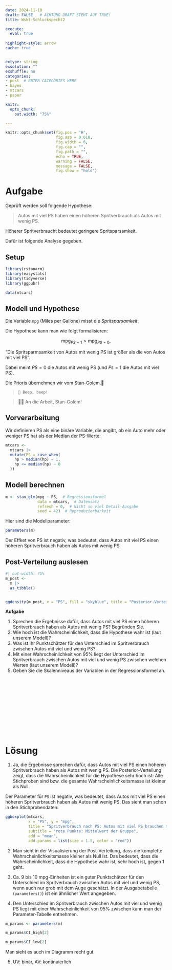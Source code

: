 ```yaml
---
date: 2024-11-10
draft: FALSE   # ACHTUNG DRAFT STEHT AUF TRUE!
title: Wskt-Schluckspecht2 

execute: 
  eval: true 
  
highlight-style: arrow 
cache: true


extype: string
exsolution: ""
exshuffle: no
categories:
- post  # ENTER CATEGORIES HERE
- bayes
- mtcars
- paper

knitr:
  opts_chunk:
    out.width: "75%"

---
```









```r
knitr::opts_chunk$set(fig.pos = 'H',
                      fig.asp = 0.618,
                      fig.width = 6,
                      fig.cap = "", 
                      fig.path = "",
                      echo = TRUE, 
                      warning = FALSE,
                      message = FALSE,
                      fig.show = "hold")
```







# Aufgabe


Geprüft werden soll folgende Hypothese:

>    Autos mit viel PS haben einen höheren Spritverbrauch als Autos mit wenig PS.


Höherer Spritverbraucht bedeutet geringere Spritsparsamkeit.


Dafür ist folgende Analyse gegeben.



## Setup

```r
library(rstanarm)
library(easystats)
library(tidyverse)
library(ggpubr)
```

```r
data(mtcars)
```


## Modell und Hypothese

Die Variable `mpg` (Miles per Gallone) misst die *Spritsparsamkeit*.

Die Hypothese kann man wie folgt formalisieren:

$$\text{mpg}_{PS=1} > \text{mpg}_{PS=0},$$

"Die Spritsparmsamkeit von Autos mit wenig PS ist größer als die von Autos mit viel PS".

Dabei meint $PS=0$ die Autos mit wenig PS (und $Ps=1$ die Autos mit viel PS).

Die Prioris übernehmen wir vom Stan-Golem.🤖

>     🤖 Beep, beep!

>   👩‍🏫 An die Arbeit, Stan-Golem!


## Vorverarbeitung

Wir definieren PS als eine binäre Variable, die angibt, ob ein Auto mehr oder weniger PS hat als der Median der PS-Werte:


```r
mtcars <-
  mtcars |> 
  mutate(PS = case_when(
    hp > median(hp) ~ 1,
    hp <= median(hp) ~ 0
  ))
```


## Modell berechnen


```r
m <- stan_glm(mpg ~ PS,  # Regressionsformel
              data = mtcars,  # Datensatz
              refresh = 0,  # Nicht so viel Detail-Ausgabe
              seed = 42)  # Reproduzierbarkeit
```


Hier sind die Modellparameter:

```r
parameters(m)
```

Der Effket von PS ist negativ, was bedeutet, dass Autos mit viel PS einen höheren Spritverbrauch haben als Autos mit wenig PS.



## Post-Verteilung auslesen

```r
#| out-width: 75%
m_post <-
  m |>
  as_tibble()


ggdensity(m_post, x = "PS", fill = "skyblue", title = "Posterior-Verteilung laut unserem Modell und den Daten")
```



**Aufgabe**

1. Sprechen die Ergebnisse dafür, dass Autos mit viel PS einen höheren Spritverbrauch haben als Autos mit wenig PS? Begründen Sie.
2. Wie hoch ist die Wahrscheinlichkeit, dass die Hypothese wahr ist (laut unserem Modell)?
3. Was ist Ihr Punktschätzer für den Unterschied im Spritverbrauch zwischen Autos mit viel und wenig PS? 
4. Mit einer Wahrscheinlichkeit von 95% liegt der Unterschied im Spritverbrauch zwischen Autos mit viel und wenig PS zwischen welchen Werten (laut unserem Modell)? 
5. Geben Sie die Skalenniveaus der Variablen in der Regressionsformel an.

</br>
</br>
</br>
</br>
</br>
</br>
</br>
</br>
</br>
</br>

# Lösung


1. Ja, die Ergebnisse sprechen dafür, dass Autos mit viel PS einen höheren Spritverbrauch haben als Autos mit wenig PS. Die Posterior-Verteilung zeigt, dass die Wahrscheinlichkeit für die Hypothese sehr hoch ist: Alle Stichproben sind bzw. die gesamte Wahrscheinlichkeitsmasse ist kleiner als Null.

Der Parameter für `PS` ist negativ, was bedeutet, dass Autos mit viel PS einen höheren Spritverbrauch haben als Autos mit wenig PS. Das sieht man schon in den Stichprobendaten:


```r
ggboxplot(mtcars, 
          x = "PS", y = "mpg", 
          title = "Spritverbrauch nach PS: Autos mit viel PS brauchen mehr Sprit als Autos mit wenig PS",
          subtitle = "rote Punkte: Mittelwert der Gruppe",
          add = "mean", 
          add.params = list(size = 1.5, color = "red"))
```

2. Man sieht in der Visualisierung der Post-Verteilung, dass die komplette Wahrscheinlichkeitsmasse kleiner als Null ist. Das bedeutet, dass die Wahrscheinlichkeit, dass die Hypothese wahr ist, sehr hoch ist, gegen 1 geht.

3. Ca. 9 bis 10 mpg-Einheiten ist ein guter Punktschätzer für den Unterschied im Spritverbrauch zwischen Autos mit viel und wenig PS, wenn auch nur grob mit dem Auge geschätzt.
In der Ausgabetabelle (`parameters()`) ist ein ähnlicher Wert angegeben.

4. Den Unterschied im Spritverbrauch zwischen Autos mit viel und wenig PS liegt mit einer Wahrscheinlichkeit von 95% zwischen kann man der Parameter-Tabelle entnehmen. 

```r
m_params <- parameters(m)

m_params$CI_high[2]

m_params$CI_low[2] 
```


Man sieht es auch im Diagramm recht gut.

5. UV: binär, AV: kontinuierlich

